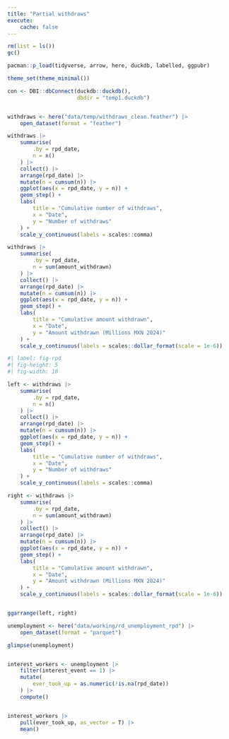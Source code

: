 ```yaml
---
title: "Partial withdraws"
execute:
    cache: false
---
```


```r
rm(list = ls())
gc()

pacman::p_load(tidyverse, arrow, here, duckdb, labelled, ggpubr)

theme_set(theme_minimal())
```


```r
con <- DBI::dbConnect(duckdb::duckdb(),
                      dbdir = "temp1.duckdb")


withdraws <- here("data/temp/withdraws_clean.feather") |>
    open_dataset(format = "feather") 
```


```r

withdraws |>
    summarise(
        .by = rpd_date,
        n = n()
    ) |>
    collect() |>
    arrange(rpd_date) |>
    mutate(n = cumsum(n)) |>
    ggplot(aes(x = rpd_date, y = n)) +
    geom_step() +
    labs(
        title = "Cumulative number of withdraws",
        x = "Date",
        y = "Number of withdraws"
    ) +
    scale_y_continuous(labels = scales::comma) 

withdraws |>
    summarise(
        .by = rpd_date,
        n = sum(amount_withdrawn)
    ) |>
    collect() |>
    arrange(rpd_date) |>
    mutate(n = cumsum(n)) |>
    ggplot(aes(x = rpd_date, y = n)) +
    geom_step() +
    labs(
        title = "Cumulative amount withdrawn",
        x = "Date",
        y = "Amount withdrawn (Millions MXN 2024)"
    ) +
    scale_y_continuous(labels = scales::dollar_format(scale = 1e-6)) 

```



```r
#| label: fig-rpd
#| fig-height: 5
#| fig-width: 10

left <- withdraws |>
    summarise(
        .by = rpd_date,
        n = n()
    ) |>
    collect() |>
    arrange(rpd_date) |>
    mutate(n = cumsum(n)) |>
    ggplot(aes(x = rpd_date, y = n)) +
    geom_step() +
    labs(
        title = "Cumulative number of withdraws",
        x = "Date",
        y = "Number of withdraws"
    ) +
    scale_y_continuous(labels = scales::comma) 

right <- withdraws |>
    summarise(
        .by = rpd_date,
        n = sum(amount_withdrawn)
    ) |>
    collect() |>
    arrange(rpd_date) |>
    mutate(n = cumsum(n)) |>
    ggplot(aes(x = rpd_date, y = n)) +
    geom_step() +
    labs(
        title = "Cumulative amount withdrawn",
        x = "Date",
        y = "Amount withdrawn (Millions MXN 2024)"
    ) +
    scale_y_continuous(labels = scales::dollar_format(scale = 1e-6)) 


ggarrange(left, right)

```

```r

unemployment <- here("data/working/rd_unemployment_rpd") |>
    open_dataset(format = "parquet")

glimpse(unemployment)


interest_workers <- unemployment |>
    filter(interest_event == 1) |>
    mutate(
        ever_took_up = as.numeric(!is.na(rpd_date))
    ) |>
    compute()


interest_workers |>
    pull(ever_took_up, as_vector = T) |>
    mean()


```